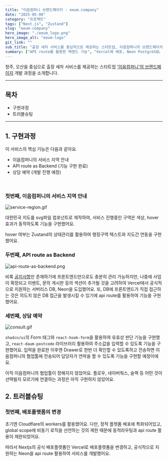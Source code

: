 ```yaml
---
title: "이음컴퍼니 브랜드페이지 - eeum.company"
date: "2025-05-08"
category: "프로젝트"
tags: ["Next.js", "Zustand"]
slug: "eeum-company"
hero_image: "./eeum_logo.png"
hero_image_alt: "eeum-logo"
git_link: ""
sub_title: "출장 세차 서비스를 중심적으로 제공하는 스타트업, 이음컴퍼니의 브랜드페이지 (현재 진행중)"
summary: ["API route를 활용한 백엔드 기능", "Vercel에 배포, Neon PostgreSQL 활용", "협업툴과 연동되는 상담예약 시스템 개발 진행중"]
---
```



청주, 오산을 중심으로 출장 세차 서비스를 제공하는 스타트업 <a href="https://eeum.company">'이음컴퍼니'의 브랜드페이지</a> 개발 과정을 소개합니다.

<hr/>

## 목차

<ul>
  <li>구현과정</li>
  <li>트러블슈팅</li>
</ul>

<hr/>

## 1. 구현과정

이 서비스의 핵심 기능은 다음과 같아요.

- 이음컴퍼니의 서비스 지역 안내
- API route as Backend (기능 구현 완료)
- 상담 예약 (개발 진행 예정)

<br/>

### 첫번째, 이음컴퍼니의 서비스 지역 안내

<img src={serviceRegion} alt="service-region.gif" className="mx-auto"/>

대한민국 지도를 svg파일 컴포넌트로 제작하여, 서비스 진행중인 구역은 색상, hover 효과가 동작하도록 기능을 구현했어요.

hover 여부는 Zustand의 상태관리를 활용하여 행정구역 텍스트와 지도간 연동을 구현했어요.

### 두번째, API route as Backend

<img src={apiRouteRender} alt="api-route-as-backend.png" className="mx-auto"/>

비록 <a href="https://eeum.company/notice">공지사항</a>만 존재하기에 프론트엔드만으로도 충분히 관리 가능하지만,
나중에 사업이 확장되고 이벤트, 문의 게시판 등의 섹션이 추가될 것을 고려하여 Vercel에서 공식적으로 지원하는 서버리스 DB, Neon을 도입했어요.
또, DB에 프론트엔드가 직접 접근하는 것은 의도치 않은 DB 접근을 발생시킬 수 있기에 api route를 활용하여 기능을 구현했어요.

### 세번째, 상담 예약

<img src={consult} alt="consult.gif" className="mx-auto"/>

`shadcn/ui`의 Form 태그와 `react-hook-form`을 활용하여 유효성 판단 기능을 구현했고, `react-daum-postcode` 라이브러리 활용하여 주소값을 입력할 수 있도록 기능을 구현했어요.
입력을 완료한 이후엔 Drawer로 한번 더 확인할 수 있도록하고 전송하면 이음컴퍼니의 협업툴에 전송되어 담당자가 연락을 할 수 있도록 기능을 구현할 예정이에요.

아직 이음컴퍼니의 협업툴이 정해지지 않았어요. 플로우, 네이버웍스, 슬랙 등 어떤 것이 선택될지 모르기에 연결하는 과정은 아직 구현하지 않았어요.

## 2. 트러블슈팅

### 첫번째, 배포플랫폼의 변경

초기엔 Cloudflare의 workers를 활용했어요. 다만, 정적 플렛폼 배포에 특화되어있고, global scope에 비동기 로직을 선언하는 것의 제한 때문에 동적라우팅과 api route 활용이 제한되었어요.

따라서 Nextjs의 공식 배포플랫폼인 Vercel로 배포플랫폼을 변경하고, 공식적으로 지원하는 Neon을 api route 활용하여 서비스를 개발했어요.

